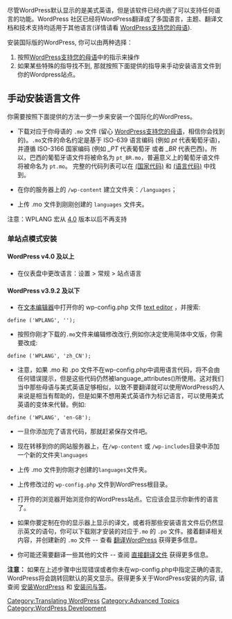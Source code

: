 {{Languages|
{{en|Installing WordPress in Your Language}}
{{ja|Installing WordPress in Your Language}}
{{zh-cn|使用您的母语安装WordPress}}
}}

尽管WordPress默认显示的是美式英语，但是该软件已经内嵌了可以支持任何语言的功能。WordPress 社区已经将WordPress翻译成了多国语言，主题、翻译文档和技术支持均适用于其他语言(详情请看 [[WordPress in Your Language#Chinese - 中文 (zh_CN)|WordPress支持您的母语]]). 

安装国际版的WordPress, 你可以由两种选择：

# 按照[[WordPress in Your Language#Chinese - 中文 (zh_CN)|WordPress支持您的母语]]中的指示来操作
# 如果某些特殊的指导找不到, 那就按照下面提供的指导来手动安装语言文件到你的Wordpress站点。

== 手动安装语言文件 ==

你需要按照下面提供的方法一步一步来安装一个国际化的WordPress。

* 下载对应于你母语的 <tt>.mo</tt> 文件 (留心 [[WordPress in Your Language#Chinese - 中文 (zh_CN)|WordPress支持您的母语]]，相信你会找到的)。<tt>.mo</tt>文件的命名约定是基于 ISO-639 语言编码 (例如 ''pt'' 代表葡萄牙语)，并遵循 ISO-3166 国家编码 (例如 ''_PT'' 代表葡萄牙 或者 ''_BR'' 代表巴西)。所以，巴西的葡萄牙语文件将被命名为 <tt>pt_BR.mo</tt>，普遍意义上的葡萄牙语文件将被命名为 <tt>pt.mo</tt>。 完整的代码列表可以在 [http://www.gnu.org/software/gettext/manual/html_chapter/gettext_16.html#SEC222 (国家代码)]  和 [http://www.gnu.org/software/gettext/manual/html_chapter/gettext_15.html#SEC221 (语言代码)] 中找到。

* 在你的服务器上的 <tt>/wp-content</tt> 建立文件夹：<tt>/languages</tt>；

* 上传 .mo 文件到刚刚创建的 <tt>languages</tt> 文件夹。

注意：WPLANG 宏从 [[Version 4.0|4.0]] 版本以后不再支持

=== 单站点模式安装 ===
==== WordPress v4.0 及以上 ====
* 在仪表盘中更改语言：设置 > 常规 > 站点语言

==== WordPress v3.9.2 及以下 ====
* 在[[zh-cn:术语#文本编辑器|文本编辑器]]中打开你的 wp-config.php 文件 [[Glossary#Text_editor|text editor]] ，并搜索:
<pre>define ('WPLANG', '');</pre>

* 按照你刚才下载的<tt>.mo</tt>文件来编辑修改改行,例如你决定使用简体中文版，你需要改成:
<pre>define ('WPLANG', 'zh_CN');</pre>

* 注意，如果 .mo 和 .po 文件不在wp-config.php中调用语言代码，将不会由任何错误提示，但是这些代码仍然被language_attributes()所使用。这对我们当中那些母语与美式英语足够相似，以致不要翻译就可以使用WordPress的人来说是相当有帮助的，但是如果不想用美式英语作为标记语言，可以使用美式英语的变体来代替。例如:

<pre>define ('WPLANG', 'en-GB');</pre>

* 一旦你添加完了语言代码，那就赶紧保存文件吧。

* 现在转移到你的网站服务器上，在<tt>/wp-content</tt> 或 <tt>/wp-includes</tt>目录中添加一个新的文件夹<tt>languages</tt>

* 上传 .mo 文件到你刚才创建的<tt>languages</tt>文件夹。 

* 上传修改过的 <tt>wp-config.php</tt> 文件到WordPress根目录。

* 打开你的浏览器开始浏览你的WordPress站点。它应该会显示你新传的语言了。

* 如果你要定制在你的显示器上显示的译文，或者将那些安装语言文件后仍然显示英文的语句，你可以下载刚才安装的对应于<tt>.mo</tt> 的 <tt>.po</tt> 文件。接着翻译相关内容，并创建新的 <tt>.mo</tt> 文件 -- 查看 [[zh-cn:翻译WordPress|翻译WordPress]] 获得更多信息。

* 你可能还需要翻译一些其他的文件 -- 查阅 [[zh-cn:直接翻译文件|直接翻译文件]] 获得更多信息。

'''注意：''' 如果在上述步骤中出现错误或者你未在wp-config.php中指定正确的语言, WordPress将会跳转回默认的英文显示。获得更多关于WordPress安装的内容, 请查阅 [[zh-cn:安装WordPress|安装WordPress]] 和 [[zh-cn:安装问与答|安装问与答]]。


[[Category:Translating WordPress]]
[[Category:Advanced Topics]]
[[Category:WordPress Development]]